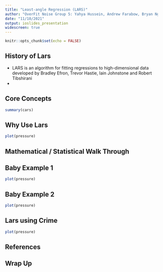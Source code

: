 ```yaml
---
title: "Least-angle Regression (LARS)"
author: "OverFit Noise Group 5: Yahya Hussein, Andrew Farabow, Bryan Nguyen, Jack Jiang, Manning Luo, Shelby Neal"
date: "11/10/2021"
output: ioslides_presentation
widescreen: true
---
```


```r
knitr::opts_chunk$set(echo = FALSE)
```


## History of Lars

- LARS is an algorithm for fitting regressions to high-dimensional data
developed by Bradley Efron, Trevor Hastie, Iain Johnstone and Robert Tibshirani
- 

## Core Concepts 

```r
summary(cars)
```

## Why Use Lars

```r
plot(pressure)
```

## Mathematical / Statistical Walk Through 


## Baby Example 1
```r
plot(pressure)
```

## Baby Example 2
```r
plot(pressure)
```

## Lars using Crime
```r
plot(pressure)
```

## References

## Wrap Up 

